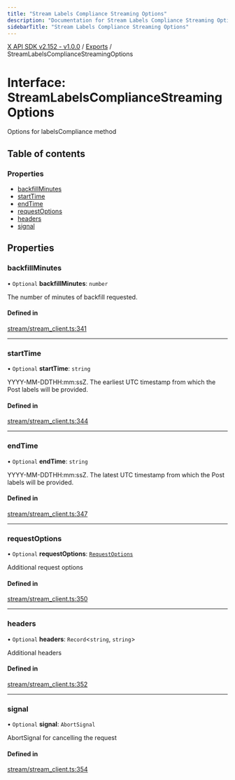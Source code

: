 ```yaml
---
title: "Stream Labels Compliance Streaming Options"
description: "Documentation for Stream Labels Compliance Streaming Options"
sidebarTitle: "Stream Labels Compliance Streaming Options"
---
```


[X API SDK v2.152 - v1.0.0](../README.md) / [Exports](../modules.md) / StreamLabelsComplianceStreamingOptions

# Interface: StreamLabelsComplianceStreamingOptions

Options for labelsCompliance method

## Table of contents

### Properties

- [backfillMinutes](StreamLabelsComplianceStreamingOptions.md#backfillminutes)
- [startTime](StreamLabelsComplianceStreamingOptions.md#starttime)
- [endTime](StreamLabelsComplianceStreamingOptions.md#endtime)
- [requestOptions](StreamLabelsComplianceStreamingOptions.md#requestoptions)
- [headers](StreamLabelsComplianceStreamingOptions.md#headers)
- [signal](StreamLabelsComplianceStreamingOptions.md#signal)

## Properties

### backfillMinutes

• `Optional` **backfillMinutes**: `number`

The number of minutes of backfill requested.

#### Defined in

[stream/stream_client.ts:341](https://github.com/xdevplatform/xdk/blob/ad4172ef5f68f089e0f077a190b271016dd35bf7/xdk/typescript/src/stream/stream_client.ts#L341)

___

### startTime

• `Optional` **startTime**: `string`

YYYY-MM-DDTHH:mm:ssZ. The earliest UTC timestamp from which the Post labels will be provided.

#### Defined in

[stream/stream_client.ts:344](https://github.com/xdevplatform/xdk/blob/ad4172ef5f68f089e0f077a190b271016dd35bf7/xdk/typescript/src/stream/stream_client.ts#L344)

___

### endTime

• `Optional` **endTime**: `string`

YYYY-MM-DDTHH:mm:ssZ. The latest UTC timestamp from which the Post labels will be provided.

#### Defined in

[stream/stream_client.ts:347](https://github.com/xdevplatform/xdk/blob/ad4172ef5f68f089e0f077a190b271016dd35bf7/xdk/typescript/src/stream/stream_client.ts#L347)

___

### requestOptions

• `Optional` **requestOptions**: [`RequestOptions`](RequestOptions.md)

Additional request options

#### Defined in

[stream/stream_client.ts:350](https://github.com/xdevplatform/xdk/blob/ad4172ef5f68f089e0f077a190b271016dd35bf7/xdk/typescript/src/stream/stream_client.ts#L350)

___

### headers

• `Optional` **headers**: `Record`\<`string`, `string`\>

Additional headers

#### Defined in

[stream/stream_client.ts:352](https://github.com/xdevplatform/xdk/blob/ad4172ef5f68f089e0f077a190b271016dd35bf7/xdk/typescript/src/stream/stream_client.ts#L352)

___

### signal

• `Optional` **signal**: `AbortSignal`

AbortSignal for cancelling the request

#### Defined in

[stream/stream_client.ts:354](https://github.com/xdevplatform/xdk/blob/ad4172ef5f68f089e0f077a190b271016dd35bf7/xdk/typescript/src/stream/stream_client.ts#L354)
